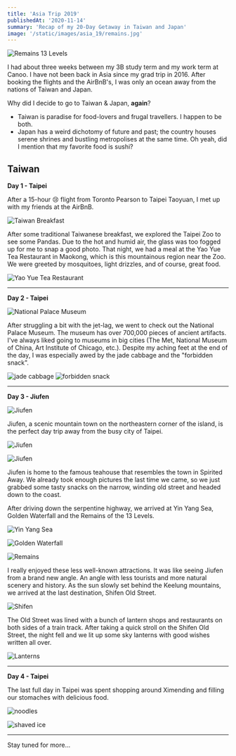 ```yaml
---
title: 'Asia Trip 2019'
publishedAt: '2020-11-14'
summary: 'Recap of my 20-Day Getaway in Taiwan and Japan'
image: '/static/images/asia_19/remains.jpg'
---
```


![Remains 13 Levels](/static/images/asia_19/remains.jpg)

I had about three weeks between my 3B study term and my work term at Canoo. I have not been back in Asia since my grad trip in 2016. After booking the flights and the AirBnB's, I was only an ocean away from the nations of Taiwan and Japan.

Why did I decide to go to Taiwan & Japan, **again**?

- Taiwan is paradise for food-lovers and frugal travellers. I happen to be both.
- Japan has a weird dichotomy of future and past; the country houses serene shrines and bustling metropolises at the same time. Oh yeah, did I mention that my favorite food is sushi?

## Taiwan

**Day 1 - Taipei**

After a 15-hour 😢 flight from Toronto Pearson to Taipei Taoyuan, I met up with my friends at the AirBnB.

![Taiwan Breakfast](/static/images/asia_19/food_5.jpg)

After some traditional Taiwanese breakfast, we explored the Taipei Zoo to see some Pandas. Due to the hot and humid air, the glass was too fogged up for me to snap a good photo. That night, we had a meal at the Yao Yue Tea Restaurant in Maokong, which is this mountainous region near the Zoo. We were greeted by mosquitoes, light drizzles, and of course, great food.

![Yao Yue Tea Restaurant](/static/images/asia_19/yaoyue.jpg)

---

**Day 2 - Taipei**

![National Palace Museum](/static/images/asia_19/museum.jpg)

After struggling a bit with the jet-lag, we went to check out the National Palace Museum. The museum has over 700,000 pieces of ancient artifacts. I've always liked going to museums in big cities (The Met, National Museum of China, Art Institute of Chicago, etc.). Despite my aching feet at the end of the day, I was especially awed by the jade cabbage and the "forbidden snack".
<div style={{display: 'flex', justifyContent: 'space-evenly', flexWrap: 'wrap' }}>
<img style={{ width: '40%' }} src="/static/images/asia_19/cabbage.jpg" alt="jade cabbage" />
<img style={{ width: '40%' }} src="/static/images/asia_19/forbidden_snack.jpg" alt="forbidden snack" />
</div>


---

**Day 3 - Jiufen**

![Jiufen](/static/images/asia_19/jiufen_1.jpg)

Jiufen, a scenic mountain town on the northeastern corner of the island, is the perfect day trip away from the busy city of Taipei. 

![Jiufen](/static/images/asia_19/jiufen_2.jpg)

![Jiufen](/static/images/asia_19/jiufen_3.jpg)

Jiufen is home to the famous teahouse that resembles the town in Spirited Away. We already took enough pictures the last time we came, so we just grabbed some tasty snacks on the narrow, winding old street and headed down to the coast.

After driving down the serpentine highway, we arrived at Yin Yang Sea, Golden Waterfall and the Remains of the 13 Levels.

![Yin Yang Sea](/static/images/asia_19/yinyang_sea.jpg)

![Golden Waterfall](/static/images/asia_19/golden_waterfall.jpg)

![Remains](/static/images/asia_19/remains.jpg)

I really enjoyed these less well-known attractions. It was like seeing Jiufen from a brand new angle. An angle with less tourists and more natural scenery and history. As the sun slowly set behind the Keelung mountains, we arrived at the last destination, Shifen Old Street.

![Shifen](/static/images/asia_19/old_street_cat.jpg)

The Old Street was lined with a bunch of lantern shops and restaurants on both sides of a train track. After taking a quick stroll on the Shifen Old Street, the night fell and we lit up some sky lanterns with good wishes written all over. 

![Lanterns](/static/images/asia_19/lantern.jpg)

---

**Day 4 - Taipei**

The last full day in Taipei was spent shopping around Ximending and filling our stomaches with delicious food.

![noodles](/static/images/asia_19/food_4.jpg)

![shaved ice](/static/images/asia_19/food_3.jpg)

---

Stay tuned for more...